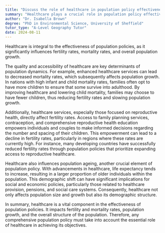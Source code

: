 ```yaml
---
title: "Discuss the role of healthcare in population policy effectiveness"
summary: "Healthcare plays a crucial role in population policy effectiveness by influencing fertility rates, mortality rates, and population growth."
author: "Dr. Isabella Brown"
degree: "PhD in Environmental Science, University of Sheffield"
tutor_type: "A-Level Geography Tutor"
date: 2024-08-11
---
```


Healthcare is integral to the effectiveness of population policies, as it significantly influences fertility rates, mortality rates, and overall population growth.

The quality and accessibility of healthcare are key determinants of population dynamics. For example, enhanced healthcare services can lead to decreased mortality rates, which subsequently affects population growth. In nations with high infant and child mortality rates, families often opt to have more children to ensure that some survive into adulthood. By improving healthcare and lowering child mortality, families may choose to have fewer children, thus reducing fertility rates and slowing population growth.

Additionally, healthcare services, especially those focused on reproductive health, directly affect fertility rates. Access to family planning services, contraception, and comprehensive reproductive health education empowers individuals and couples to make informed decisions regarding the number and spacing of their children. This empowerment can lead to a decline in fertility rates, particularly in regions where these rates are currently high. For instance, many developing countries have successfully reduced fertility rates through population policies that prioritize expanding access to reproductive healthcare.

Healthcare also influences population ageing, another crucial element of population policy. With advancements in healthcare, life expectancy tends to increase, resulting in a larger proportion of older individuals within the population. This demographic shift can have significant implications for social and economic policies, particularly those related to healthcare provision, pensions, and social care systems. Consequently, healthcare not only affects population size and growth but also its demographic structure.

In summary, healthcare is a vital component in the effectiveness of population policies. It impacts fertility and mortality rates, population growth, and the overall structure of the population. Therefore, any comprehensive population policy must take into account the essential role of healthcare in achieving its objectives.
    